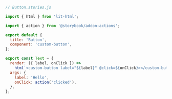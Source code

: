 ```js
// Button.stories.js

import { html } from 'lit-html';

import { action } from '@storybook/addon-actions';

export default {
  title: 'Button',
  component: 'custom-button',
};

export const Text = {
  render: ({ label, onClick }) =>
    html`<custom-button label="${label}" @click=${onClick}></custom-button>`,
  args: {
    label: 'Hello',
    onClick: action('clicked'),
  },
};
```
